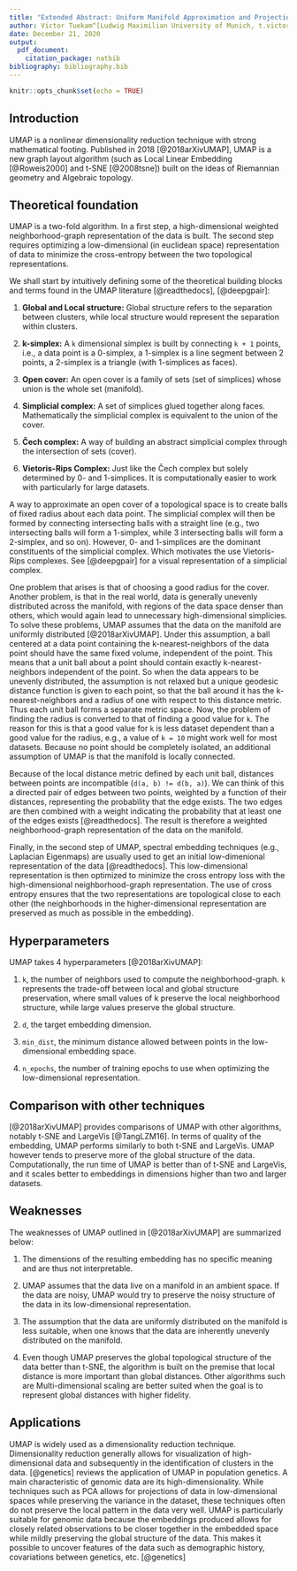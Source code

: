 ```yaml
---
title: "Extended Abstract: Uniform Manifold Approximation and Projection (UMAP)"
author: Victor Tuekam^[Ludwig Maximilian University of Munich, t.victor@campus.lmu.de]
date: December 21, 2020
output:
  pdf_document:
    citation_package: natbib
bibliography: bibliography.bib
---
```


```r
knitr::opts_chunk$set(echo = TRUE)
```
\newpage

## Introduction
UMAP is a nonlinear dimensionality reduction technique with strong mathematical footing. Published in 2018 [@2018arXivUMAP], UMAP is a new graph layout algorithm (such as Local Linear Embedding [@Roweis2000] and t-SNE [@2008tsne]) built on the ideas of Riemannian geometry and Algebraic topology.

## Theoretical foundation
UMAP is a two-fold algorithm. In a first step, a high-dimensional weighted neighborhood-graph representation of the data is built.
The second step requires optimizing a low-dimensional (in euclidean space) representation of data to minimize the cross-entropy between the two topological representations.

We shall start by intuitively defining some of the theoretical building blocks and terms found in the UMAP literature [@readthedocs], [@deepgpair]:

1. **Global and Local structure:** Global structure refers to the separation between clusters, while local structure would represent the separation within clusters.

2. **k-simplex:** A `k` dimensional simplex is built by connecting `k + 1` points, i.e., a data point is a 0-simplex, a 1-simplex is a line segment between 2 points, a 2-simplex is a triangle (with 1-simplices as faces).

3. **Open cover:** An open cover is a family of sets (set of simplices) whose union is the whole set (manifold).

4. **Simplicial complex:** A set of simplices glued together along faces. Mathematically the simplicial complex is equivalent to the union of the cover.

5. **Čech complex:** A way of building an abstract simplicial complex through the intersection of sets (cover).

6. **Vietoris-Rips Complex:** Just like the Čech complex but solely determined by 0- and 1-simplices. It is computationally easier to work with particularly for large datasets.

A way to approximate an open cover of a topological space is to create balls of fixed radius about each data point. The simplicial complex will then be formed by connecting intersecting balls with a straight line (e.g., two intersecting balls will form a 1-simplex, while 3 intersecting balls will form a 2-simplex, and so on). However, 0- and 1-simplices are the dominant constituents of the simplicial complex. Which motivates the use Vietoris-Rips complexes. See [@deepgpair] for a visual representation of a simplicial complex.

One problem that arises is that of choosing a good radius for the cover. Another problem, is that in the real world, data is generally unevenly distributed across the manifold, with regions of the data space denser than others, which would again lead to unnecessary high-dimensional simplicies. To solve these problems, UMAP assumes that the data on the manifold are uniformly distributed [@2018arXivUMAP]. Under this assumption, a ball centered at a data point containing the k-nearest-neighbors of the data point should have the same fixed volume, independent of the point. This means that a unit ball about a point should contain exactly k-nearest-neighbors independent of the point. So when the data appears to be unevenly distributed, the assumption is not relaxed but a unique geodesic distance function is given to each point, so that the ball around it has the k-nearest-neighbors and a radius of one with respect to this distance metric. Thus each unit ball forms a separate metric space. Now, the problem of finding the radius is converted to that of finding a good value for `k`. The reason for this is that a good value for `k` is less dataset dependent than a good value for the radius, e.g., a value of `k = 10` might work well for most datasets. Because no point should be completely isolated, an additional assumption of UMAP is that the manifold is locally connected.

Because of the local distance metric defined by each unit ball, distances between points are incompatible (`d(a, b) != d(b, a)`). We can think of this a directed pair of edges between two points, weighted by a function of their distances, representing the probability that the edge exists. The two edges are then combined with a weight indicating the probability that at least one of the edges exists [@readthedocs]. The result is therefore a weighted neighborhood-graph representation of the data on the manifold.

Finally, in the second step of UMAP, spectral embedding techniques (e.g., Laplacian Eigenmaps) are usually used to get an initial low-dimenional representation of the data [@readthedocs]. This low-dimensional representation is then optimized to minimize the cross entropy loss with the high-dimensional neighborhood-graph representation. The use of cross entropy ensures that the two representations are topological close to each other (the neighborhoods in the higher-dimensional representation are preserved as much as possible in the embedding).

## Hyperparameters
UMAP takes 4 hyperparameters [@2018arXivUMAP]:

1. `k`, the number of neighbors used to compute the neighborhood-graph. `k` represents the trade-off between local and global structure preservation, where small values of k preserve the local neighborhood structure, while large values preserve the global structure.

2. `d`, the target embedding dimension.

3. `min_dist`, the minimum distance allowed between points in the low-dimensional embedding space.

4.  `n_epochs`, the number of training epochs to use when optimizing the low-dimensional representation.

## Comparison with other techniques
[@2018arXivUMAP] provides comparisons of UMAP with other algorithms, notably t-SNE and LargeVis [@TangLZM16].
In terms of quality of the embedding, UMAP performs similarly to both t-SNE and LargeVis. UMAP however tends to preserve more of the global structure of the data.
Computationally, the run time of UMAP is better than of t-SNE and LargeVis, and it scales better to embeddings in dimensions higher than two and larger datasets.

## Weaknesses
The weaknesses of UMAP outlined in [@2018arXivUMAP] are summarized below:

1. The dimensions of the resulting embedding has no specific meaning and are thus not interpretable.

2. UMAP assumes that the data live on a manifold in an ambient space. If the data are noisy, UMAP would try to preserve the noisy structure of the data in its low-dimensional representation.

3. The assumption that the data are uniformly distributed on the manifold is less suitable, when one knows that the data are inherently unevenly distributed on the manifold.

4. Even though UMAP preserves the global topological structure of the data better than t-SNE, the algorithm is built on the premise that local distance is more important than global distances. Other algorithms such are Multi-dimensional scaling are better suited when the goal is to represent global distances with higher fidelity.

## Applications
UMAP is widely used as a dimensionality reduction technique. Dimensionality reduction generally allows for visualization of high-dimensional data and subsequently in the identification of clusters in the data. [@genetics] reviews the application of UMAP in population genetics. A main characteristic of genomic data are its high-dimensionality. While techniques such as PCA allows for projections of data in low-dimensional spaces while preserving the variance in the dataset, these techniques often do not preserve the local pattern in the data very well. UMAP is particularly suitable for genomic data because the embeddings produced allows for closely related observations to be closer together in the embedded space while mildly preserving the global structure of the data. This makes it possible to uncover features of the data such as demographic history, covariations between genetics, etc. [@genetics]

\newpage

